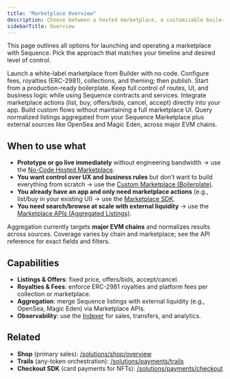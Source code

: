 ---
title: "Marketplace Overview"
description: Choose between a hosted marketplace, a customizable boilerplate, the Marketplace SDK, and Marketplace APIs that aggregate listings from Sequence Marketplace as well as OpenSea and Magic Eden.
sidebarTitle: Overview
---

This page outlines all options for launching and operating a marketplace with Sequence. Pick the approach that matches your timeline and desired level of control.

<CardGroup>
  <Card title="No-Code Hosted Marketplace" href="/solutions/payments/marketplace/hosted">
    Launch a white-label marketplace from Builder with no code. Configure fees, royalties (ERC-2981), collections, and theming; then publish.
  </Card>
  <Card title="Custom Marketplace (Boilerplate)" href="/solutions/payments/marketplace/custom">
    Start from a production-ready boilerplate. Keep full control of routes, UI, and business logic while using Sequence contracts and services.
  </Card>
  <Card title="Marketplace SDK" href="/sdk/web/marketplace">
    Integrate marketplace actions (list, buy, offers/bids, cancel, accept) directly into your app. Build custom flows without maintaining a full marketplace UI.
  </Card>
  <Card title="Marketplace APIs (Aggregated Listings)" href="/api/marketplace">
    Query normalized listings aggregated from your Sequence Marketplace plus external sources like OpenSea and Magic Eden, across major EVM chains.
  </Card>
</CardGroup>

## When to use what

- **Prototype or go live immediately** without engineering bandwidth → use the <a href="/solutions/payments/marketplace/hosted">No-Code Hosted Marketplace</a>.
- **You want control over UX and business rules** but don’t want to build everything from scratch → use the <a href="/solutions/payments/marketplace/custom">Custom Marketplace (Boilerplate)</a>.
- **You already have an app and only need marketplace actions** (e.g., list/buy in your existing UI) → use the <a href="/sdk/web/marketplace">Marketplace SDK</a>.
- **You need search/browse at scale with external liquidity** → use the <a href="/api/marketplace">Marketplace APIs (Aggregated Listings)</a>.

<Info>
Aggregation currently targets <strong>major EVM chains</strong> and normalizes results across sources. Coverage varies by chain and marketplace; see the API reference for exact fields and filters.
</Info>

## Capabilities

- <strong>Listings & Offers</strong>: fixed price, offers/bids, accept/cancel.  
- <strong>Royalties & Fees</strong>: enforce ERC-2981 royalties and platform fees per collection or marketplace.  
- <strong>Aggregation</strong>: merge Sequence listings with external liquidity (e.g., OpenSea, Magic Eden) via Marketplace APIs.  
- <strong>Observability</strong>: use the <a href="/solutions/indexer/overview">Indexer</a> for sales, transfers, and analytics.

## Related

- <strong>Shop</strong> (primary sales): <a href="/solutions/shop/overview">/solutions/shop/overview</a>  
- <strong>Trails</strong> (any-token orchestration): <a href="/solutions/payments/trails">/solutions/payments/trails</a>  
- <strong>Checkout SDK</strong> (card payments for NFTs): <a href="/solutions/payments/checkout">/solutions/payments/checkout</a>
